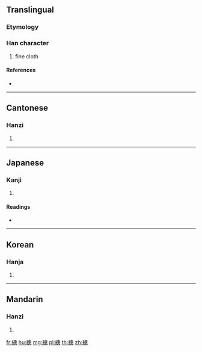 {{character info/new}}
==Translingual==

===Etymology===
{{Han compound|糸|惠|c1=s|c2=p|ls=psc}}

===Han character===
{{Han char|rn=120|rad=糸|as=12|sn=18|four=25933|canj=VFJIP}}

# fine cloth

====References====
* {{Han ref|kx=0938.190|dkj=27881|dj=1377.170|hdz=53451.090|uh=7E50|ud=32336|bh=F06E|bd=61550}}

----

==Cantonese==

===Hanzi===
{{yue-hanzi|jyut=seoi6|y=seui6}}

# {{defn|lang=yue|sort=糸12}}

----

==Japanese==

===Kanji===
{{ja-kanji|grade=|rs=糸12}}

# {{defn|lang=ja|sort=糸12}}

====Readings====
* {{ja-readings|on=[[けい]] (kei), [[え]] (e), [[せい]] (sei), [[さい]] (sai)|kun=|nanori=}}

----

==Korean==

===Hanja===
{{ko-hanja|hangeul=세|eumhun=|rv=se|mr=se|y=sey}}

# {{defn|lang=ko|sort=糸12}}

----

==Mandarin==

===Hanzi===
{{cmn-hanzi|pin=[[huì]] ([[hui4]])|wg=hui<sup>4</sup>}}

# {{defn|lang=cmn|sort=糸12}}

[[fr:繐]]
[[hu:繐]]
[[mg:繐]]
[[pl:繐]]
[[th:繐]]
[[zh:繐]]
